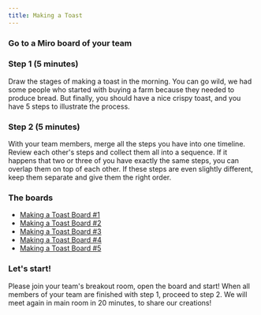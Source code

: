 ```yaml
---
title: Making a Toast
---
```


### Go to a Miro board of your team

### Step 1 (5 minutes)

Draw the stages of making a toast in the morning. You can go wild, we had some people who started with buying a farm because they needed to produce bread. But finally, you should have a nice crispy toast, and you have 5 steps to illustrate the process.

### Step 2 (5 minutes)

With your team members, merge all the steps you have into one timeline. Review each other's steps and collect them all into a sequence. If it happens that two or three of you have exactly the same steps, you can overlap them on top of each other. If these steps are even slightly different, keep them separate and give them the right order.

### The boards

- [Making a Toast Board #1](https://miro.com/app/board/uXjVOf06nUU=/?invite_link_id=339494056316)
- [Making a Toast Board #2](https://miro.com/app/board/uXjVOf06nSQ=/?invite_link_id=818024285832)
- [Making a Toast Board #3](https://miro.com/app/board/uXjVOf06neE=/?invite_link_id=678181567330)
- [Making a Toast Board #4](https://miro.com/app/board/uXjVOf06nao=/?invite_link_id=760793008608)
- [Making a Toast Board #5](https://miro.com/app/board/uXjVOdo38j8=/?invite_link_id=162417983514)

### Let's start!

Please join your team's breakout room, open the board and start! When all members of your team are finished with step 1, proceed to step 2. We will meet again in main room in 20 minutes, to share our creations!
